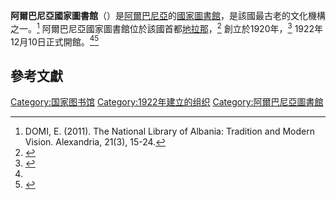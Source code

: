 {{Infobox library
| library_name       = 阿爾巴尼亞國家圖書館<br />Biblioteka Kombëtare e Shqipërisë
| library_logo       = [[File:National_Library_of_Albania_logo.png|300px]]
| image              = National Library of Albania (BLGU Spring School 2013).JPG
| caption            =
| country            = [[阿爾巴尼亞|阿爾巴尼亞]]
| type               =
| scope              =
| established        = 1922年
| ref_legal_mandate  =
| location           = [[地拉那|地拉那]]
| coordinates        =
| branch_of          =
| num_branches       =
| items_collected    = 書籍、期刊、報紙、雜誌、地圖、微縮膠片等
| collection_size    = 100萬藏品
| criteria           =
| legal_deposit      =
| req_to_access      =
| annual_circulation =
| pop_served         =
| members            =
| budget             =
| director           = Aurel Plasari
| num_employees      =
| website            = [http://www.bksh.al www.bksh.al]
| phone_num          =
}}
'''阿爾巴尼亞國家圖書館'''（{{lang-sq|Biblioteka Kombëtare e Shqipërisë}}）是[[阿爾巴尼亞|阿爾巴尼亞]]的[[國家圖書館|國家圖書館]]，是該國最古老的文化機構之一。<ref>DOMI, E. (2011). The National Library of Albania: Tradition and Modern Vision. Alexandria, 21(3), 15-24.</ref> 阿爾巴尼亞國家圖書館位於該國首都[[地拉那|地拉那]]，<ref name="libdex">{{cite web | title = National Library of the Republic of Albania | url = http://www.libdex.com/data/11/5699.html | publisher = LibDex | accessdate = 2008-08-01 | deadurl = yes | archiveurl = https://web.archive.org/web/20080706172900/http://www.libdex.com/data/11/5699.html | archivedate = 2008-07-06 }}</ref> 創立於1920年，<ref name="NLA">{{cite book | author = Etleva Domi | title = National Library of Albania | url = http://www.informaworld.com/smpp/content~content=a713531790~db=all~order=title | publisher = Encyclopedia of Library and Information Science | doi = 10.1081/E-ELIS-120008530 | date = 2003-06-23 | accessdate = 2008-08-01 | archive-date = 2019-07-13 | archive-url = https://web.archive.org/web/20190713143027/https://taylorandfrancis.com/ | dead-url = no }}</ref> 1922年12月10日正式開館。<ref name="NLA" /><ref name="NatBib">{{cite web | title = Albanian National Bibliography | url = http://www.library.uiuc.edu/spx/class/nationalbib/natbibalbania.htm | publisher = University of Illinois at Urbana-Champaign | accessdate = 2008-08-01 | deadurl = yes | archiveurl = https://web.archive.org/web/20070518223800/http://www.library.uiuc.edu/spx/class/nationalbib/natbibalbania.htm | archivedate = 2007-05-18 }} </ref>

== 參考文獻==
{{reflist}}

{{欧洲题目|国家图书馆}}
{{Authority control}}
[[Category:国家图书馆|Category:国家图书馆]]
[[Category:1922年建立的组织|Category:1922年建立的组织]]
[[Category:阿爾巴尼亞圖書館|Category:阿爾巴尼亞圖書館]]